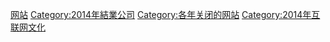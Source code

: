 

[[Category:2014年廢除|网站]]
[[Category:2014年結業公司|Category:2014年結業公司]]
[[Category:各年关闭的网站|Category:各年关闭的网站]]
[[Category:2014年互联网文化|Category:2014年互联网文化]]